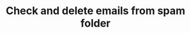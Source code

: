 ---
title: 'Check and delete emails from spam folder'
openapi: 'POST /api/v1/emails/analytics/spamCheck/native'
---